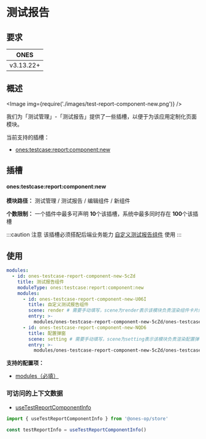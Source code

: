 # 测试报告


## 要求

|   ONES    |
| :-------: |
| v3.13.22+ |

## 概述

<Image img={require('./images/test-report-component-new.png')} />

我们为「测试管理」-「测试报告」提供了一些插槽，以便于为该应用定制化页面模块。

当前支持的插槽：

- [ones:testcase:report:component:new](#onestestcasereportcomponentnew)

## 插槽

#### ones:testcase:report:component:new

**模块路径：** 测试管理 / 测试报告 / 编辑组件 / 新组件

**个数限制：** 一个插件中最多可声明 **10**个该插槽，系统中最多同时存在 **100**个该插槽

:::caution 注意
该插槽必须搭配后端业务能力 [自定义测试报告组件](../../../../business/testcase-report-component/index.mdx) 使用
:::

## 使用

```yaml
modules:
  - id: ones-testcase-report-component-new-5cZd
    title: 测试报告组件
    moduleType: ones:testcase:report:component:new
    modules:
      - id: ones-testcase-report-component-new-U06I
        title: 自定义测试报告组件
        scene: render # 需要手动填写，scene为render表示该模块负责渲染组件卡片内容，该模块必须添加
        entry: >-
          modules/ones-testcase-report-component-new-5cZd/ones-testcase-report-component-new-U06I/index.html
      - id: ones-testcase-report-component-new-NQD6
        title: 配置弹窗
        scene: setting # 需要手动填写，scene为setting表示该模块负责渲染配置弹窗，如果组件不需要配置，该模块可不添加
        entry: >-
          modules/ones-testcase-report-component-new-5cZd/ones-testcase-report-component-new-NQD6/index.html
```

**支持的配置项：**

- [modules（必填）](../../../../../reference/config/plugin.yaml#subModule)

### 可访问的上下文数据

- [useTestReportComponentInfo](../../../../../reference/packages/store/store.md#useTestReportComponentInfo)

```ts
import { useTestReportComponentInfo } from '@ones-op/store'

const testReportInfo = useTestReportComponentInfo()
```

